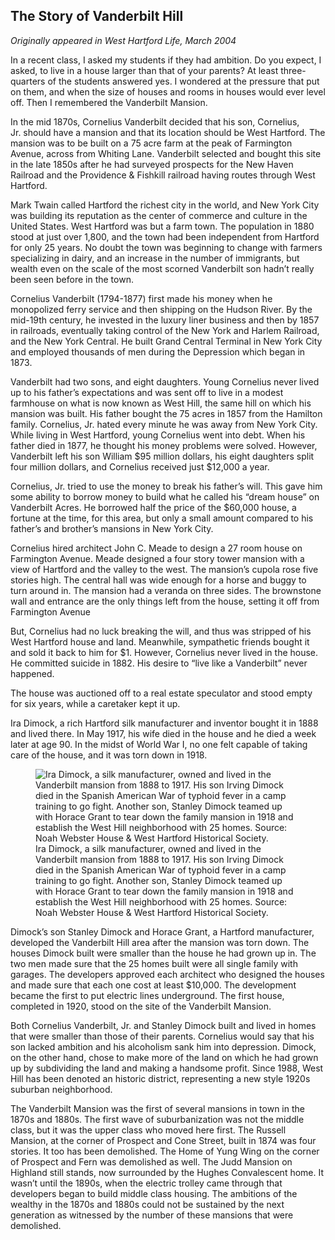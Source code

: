 ## The Story of Vanderbilt Hill {-}

*Originally appeared in West Hartford Life, March 2004*

In a recent class, I asked my students if they had ambition. Do you expect, I asked, to live in a house larger than that of your parents? At least three-quarters of the students answered yes. I wondered at the pressure that put on them, and when the size of houses and rooms in houses would ever level off. Then I remembered the Vanderbilt Mansion.

In the mid 1870s, Cornelius Vanderbilt decided that his son, Cornelius, Jr. should have a mansion and that its location should be West Hartford. The mansion was to be built on a 75 acre farm at the peak of Farmington Avenue, across from Whiting Lane. Vanderbilt selected and bought this site in the late 1850s after he had surveyed prospects for the New Haven Railroad and the Providence & Fishkill railroad having routes through West Hartford.

Mark Twain called Hartford the richest city in the world, and New York City was building its reputation as the center of commerce and culture in the United States. West Hartford was but a farm town. The population in 1880 stood at just over 1,800, and the town had been independent from Hartford for only 25 years. No doubt the town was beginning to change with farmers specializing in dairy, and an increase in the number of immigrants, but wealth even on the scale of the most scorned Vanderbilt son hadn’t really been seen before in the town.

Cornelius Vanderbilt (1794-1877) first made his money when he monopolized ferry service and then shipping on the Hudson River. By the mid-19th century, he invested in the luxury liner business and then by 1857 in railroads, eventually taking control of the New York and Harlem Railroad, and the New York Central. He built Grand Central Terminal in New York City and employed thousands of men during the Depression which began in 1873.

Vanderbilt had two sons, and eight daughters. Young Cornelius never lived up to his father’s expectations and was sent off to live in a modest farmhouse on what is now known as West Hill, the same hill on which his mansion was built. His father bought the 75 acres in 1857 from the Hamilton family. Cornelius, Jr. hated every minute he was away from New York City. While living in West Hartford, young Cornelius went into debt. When his father died in 1877, he thought his money problems were solved. However, Vanderbilt left his son William $95 million dollars, his eight daughters split four million dollars, and Cornelius received just $12,000 a year.

Cornelius, Jr. tried to use the money to break his father’s will. This gave him some ability to borrow money to build what he called his “dream house” on Vanderbilt Acres. He borrowed half the price of the $60,000 house, a fortune at the time, for this area, but only a small amount compared to his father’s and brother’s mansions in New York City.

Cornelius hired architect John C. Meade to design a 27 room house on Farmington Avenue. Meade designed a four story tower mansion with a view of Hartford and the valley to the west. The mansion’s cupola rose five stories high. The central hall was wide enough for a horse and buggy to turn around in. The mansion had a veranda on three sides. The brownstone wall and entrance are the only things left from the house, setting it off from Farmington Avenue

But, Cornelius had no luck breaking the will, and thus was stripped of his West Hartford house and land. Meanwhile, sympathetic friends bought it and sold it back to him for $1. However, Cornelius never lived in the house. He committed suicide in 1882. His desire to “live like a Vanderbilt” never happened.

The house was auctioned off to a real estate speculator and stood empty for six years, while a caretaker kept it up.

Ira Dimock, a rich Hartford silk manufacturer and inventor bought it in 1888 and lived there. In May 1917, his wife died in the house and he died a week later at age 90. In the midst of World War I, no one felt capable of taking care of the house, and it was torn down in 1918.

![Ira Dimock, a silk manufacturer, owned and lived in the Vanderbilt mansion from 1888 to 1917. His son Irving Dimock died in the Spanish American War of typhoid fever in a camp training to go fight. Another son, Stanley Dimock teamed up with Horace Grant to tear down the family mansion in 1918 and establish the West Hill neighborhood with 25 homes. Source: Noah Webster House & West Hartford Historical Society.](images/04-Dimock.jpg)

Dimock’s son Stanley Dimock and Horace Grant, a Hartford manufacturer, developed the Vanderbilt Hill area after the mansion was torn down. The houses Dimock built were smaller than the house he had grown up in. The two men made sure that the 25 homes built were all single family with garages. The developers approved each architect who designed the houses and made sure that each one cost at least $10,000. The development became the first to put electric lines underground. The first house, completed in 1920, stood on the site of the Vanderbilt Mansion.

Both Cornelius Vanderbilt, Jr. and Stanley Dimock built and lived in homes that were smaller than those of their parents. Cornelius would say that his son lacked ambition and his alcoholism sank him into depression. Dimock, on the other hand, chose to make more of the land on which he had grown up by subdividing the land and making a handsome profit. Since 1988, West Hill has been denoted an historic district, representing a new style 1920s suburban neighborhood.

The Vanderbilt Mansion was the first of several mansions in town in the 1870s and 1880s. The first wave of suburbanization was not the middle class, but it was the upper class who moved here first. The Russell Mansion, at the corner of Prospect and Cone Street, built in 1874 was four stories. It too has been demolished. The Home of Yung Wing on the corner of Prospect and Fern was demolished as well. The Judd Mansion on Highland still stands, now surrounded by the Hughes Convalescent home. It wasn’t until the 1890s, when the electric trolley came through that developers began to build middle class housing. The ambitions of the wealthy in the 1870s and 1880s could not be sustained by the next generation as witnessed by the number of these mansions that were demolished.
